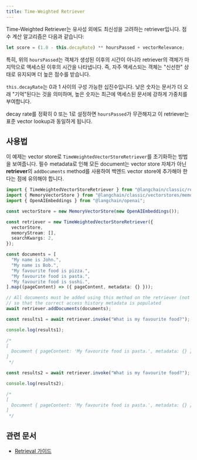 ```yaml
---
title: Time-Weighted Retriever
---
```


Time-Weighted Retriever는 유사성 외에도 최신성을 고려하는 retriever입니다. 점수 계산 알고리즘은 다음과 같습니다:

```typescript
let score = (1.0 - this.decayRate) ** hoursPassed + vectorRelevance;
```

특히, 위의 `hoursPassed`는 객체가 생성된 이후의 시간이 아니라 retriever의 객체가 마지막으로 액세스된 이후의 시간을 나타냅니다. 즉, 자주 액세스되는 객체는 "신선한" 상태로 유지되며 더 높은 점수를 받습니다.

`this.decayRate`는 0과 1 사이의 구성 가능한 십진수입니다. 낮은 숫자는 문서가 더 오래 "기억"된다는 것을 의미하며, 높은 숫자는 최근에 액세스된 문서에 강하게 가중치를 부여합니다.

decay rate를 정확히 0 또는 1로 설정하면 `hoursPassed`가 무관해지고 이 retriever는 표준 vector lookup과 동일하게 됩니다.

## 사용법

이 예제는 vector store로 `TimeWeightedVectorStoreRetriever`를 초기화하는 방법을 보여줍니다.
필수 metadata로 인해 모든 document는 vector store 자체가 아닌 **retriever**의 `addDocuments` method를 사용하여 백엔드 vector store에 추가해야 한다는 점에 유의해야 합니다.

```typescript
import { TimeWeightedVectorStoreRetriever } from "@langchain/classic/retrievers/time_weighted";
import { MemoryVectorStore } from "@langchain/classic/vectorstores/memory";
import { OpenAIEmbeddings } from "@langchain/openai";

const vectorStore = new MemoryVectorStore(new OpenAIEmbeddings());

const retriever = new TimeWeightedVectorStoreRetriever({
  vectorStore,
  memoryStream: [],
  searchKwargs: 2,
});

const documents = [
  "My name is John.",
  "My name is Bob.",
  "My favourite food is pizza.",
  "My favourite food is pasta.",
  "My favourite food is sushi.",
].map((pageContent) => ({ pageContent, metadata: {} }));

// All documents must be added using this method on the retriever (not the vector store!)
// so that the correct access history metadata is populated
await retriever.addDocuments(documents);

const results1 = await retriever.invoke("What is my favourite food?");

console.log(results1);

/*
[
  Document { pageContent: 'My favourite food is pasta.', metadata: {} }
]
 */

const results2 = await retriever.invoke("What is my favourite food?");

console.log(results2);

/*
[
  Document { pageContent: 'My favourite food is pasta.', metadata: {} }
]
 */
```

## 관련 문서

- [Retrieval 가이드](/oss/langchain/retrieval)